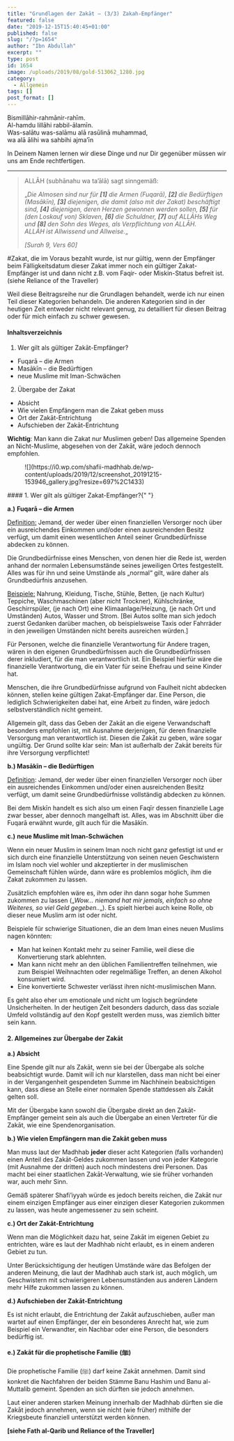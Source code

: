```yaml
---
title: "Grundlagen der Zakāt – (3/3) Zakah-Empfänger"
featured: false
date: "2019-12-15T15:40:45+01:00"
published: false
slug: "/?p=1654"
author: "Ibn Abdullah"
excerpt: ""
type: post
id: 1654
image: /uploads/2019/08/gold-513062_1280.jpg
category:
  - Allgemein
tags: []
post_format: []
---
```


Bismillāhir-rahmānir-rahīm.  
Al-hamdu lillāhi rabbil-ālamīn.  
Was-salātu was-salāmu alā rasūlinā muhammad,  
wa alā ālihi wa sahbihi ajma’īn

In Deinem Namen lernen wir diese Dinge und nur Dir gegenüber müssen wir uns am Ende rechtfertigen.

---

> ALLĀH (subhānahu wa ta’ālā) sagt sinngemäß:
>
> „_Die Almosen sind nur für **\[1\]** die Armen (Fuqarā), **\[2\]** die Bedürftigen (Masākīn), **\[3\]** diejenigen, die damit (also mit der Zakat) beschäftigt sind, **\[4\]** diejenigen, deren Herzen gewonnen werden sollen, **\[5\]** für (den Loskauf von) Sklaven, **\[6\]** die Schuldner, **\[7\]** auf ALLĀHs Weg und **\[8\]** den Sohn des Weges, als Verpflichtung von_ _ALLĀH._  
> _ALLĀH_ _ist Allwissend und Allweise._„
>
> <cite>\[Surah 9, Vers 60\]</cite>

\#Zakat, die im Voraus bezahlt wurde, ist nur gültig, wenn der Empfänger beim Fälligkeitsdatum dieser Zakat immer noch ein gültiger Zakat-Empfänger ist und dann nicht z.B. vom Faqir- oder Miskin-Status befreit ist. (siehe Reliance of the Traveller)

Weil diese Beitragsreihe nur die Grundlagen behandelt, werde ich nur einen Teil dieser Kategorien behandeln. Die anderen Kategorien sind in der heutigen Zeit entweder nicht relevant genug, zu detailliert für diesen Beitrag oder für mich einfach zu schwer gewesen.

#### Inhaltsverzeichnis

1. Wer gilt als gültiger Zakāt-Empfänger?

- Fuqarā – die Armen
- Masākīn – die Bedürftigen
- neue Muslime mit Iman-Schwächen

2. Übergabe der Zakat

- Absicht
- Wie vielen Empfängern man die Zakat geben muss
- Ort der Zakāt-Entrichtung
- Aufschieben der Zakāt-Entrichtung

**Wichtig**: Man kann die Zakat nur Muslimen geben! Das allgemeine Spenden an Nicht-Muslime, abgesehen von der Zakāt, wäre jedoch dennoch empfohlen.

<figure class="wp-block-image">
  ![](https://i0.wp.com/shafii-madhhab.de/wp-content/uploads/2019/12/screenshot_20191215-153946_gallery.jpg?resize=697%2C1433)
</figure>
#### 1. Wer gilt als gültiger Zakat-Empfänger?{" "}

**a.)** **Fuqarā – die Armen**

<span style="text-decoration:underline;">Definition:</span> Jemand, der weder über
einen finanziellen Versorger noch über ein ausreichendes Einkommen und/oder einen
ausreichenden Besitz verfügt, um damit einen wesentlichen Anteil seiner Grundbedürfnisse
abdecken zu können.

Die Grundbedürfnisse eines Menschen, von denen hier die Rede ist, werden anhand der normalen Lebensumstände seines jeweiligen Ortes festgestellt. Alles was für ihn und seine Umstände als „normal“ gilt, wäre daher als Grundbedürfnis anzusehen.

<span style="text-decoration:underline;">Beispiele:</span> Nahrung, Kleidung, Tische,
Stühle, Betten, (je nach Kultur) Teppiche, Waschmaschinen (aber nicht Trockner),
Kühlschränke, Geschirrspüler, (je nach Ort) eine Klimaanlage/Heizung, (je nach Ort
und Umständen) Autos, Wasser und Strom. \[Bei Autos sollte man sich jedoch zuerst
Gedanken darüber machen, ob beispielsweise Taxis oder Fahrräder in den jeweiligen
Umständen nicht bereits ausreichen würden.\]

Für Personen, welche die finanzielle Verantwortung für Andere tragen, wären in den eigenen Grundbedürfnissen auch die Grundbedürfnissen derer inkludiert, für die man verantwortlich ist. Ein Beispiel hierfür wäre die finanzielle Verantwortung, die ein Vater für seine Ehefrau und seine Kinder hat.

Menschen, die ihre Grundbedürfnisse aufgrund von Faulheit nicht abdecken können, stellen keine gültigen Zakat-Empfänger dar. Eine Person, die lediglich Schwierigkeiten dabei hat, eine Arbeit zu finden, wäre jedoch selbstverständlich nicht gemeint.

Allgemein gilt, dass das Geben der Zakāt an die eigene Verwandschaft besonders empfohlen ist, mit Ausnahme derjenigen, für deren finanzielle Versorgung man verantwortlich ist. Diesen die Zakāt zu geben, wäre sogar ungültig. Der Grund sollte klar sein: Man ist außerhalb der Zakāt bereits für ihre Versorgung verpflichtet!

**b.) Masākīn – die Bedürftigen**

<span style="text-decoration:underline;">Definition</span>: Jemand, der weder
über einen finanziellen Versorger noch über ein ausreichendes Einkommen und/oder
einen ausreichenden Besitz verfügt, um damit seine Grundbedürfnisse vollständig
abdecken zu können.

Bei dem Miskīn handelt es sich also um einen Faqīr dessen finanzielle Lage zwar besser, aber dennoch mangelhaft ist. Alles, was im Abschnitt über die Fuqarā erwähnt wurde, gilt auch für die Masākīn.

**c.)** **neue Muslime mit Iman-Schwächen**

Wenn ein neuer Muslim in seinem Iman noch nicht ganz gefestigt ist und er sich durch eine finanzielle Unterstützung von seinen neuen Geschwistern im Islam noch viel wohler und akzeptierter in der muslimischen Gemeinschaft fühlen würde, dann wäre es problemlos möglich, ihm die Zakat zukommen zu lassen.

Zusätzlich empfohlen wäre es, ihm oder ihn dann sogar hohe Summen zukommen zu lassen („_Wow… niemand hat mir jemals, einfach so ohne Weiteres, so viel Geld gegeben.._„). Es spielt hierbei auch keine Rolle, ob dieser neue Muslim arm ist oder nicht.

Beispiele für schwierige Situationen, die an dem Iman eines neuen Muslims nagen könnten:

- Man hat keinen Kontakt mehr zu seiner Familie, weil diese die Konvertierung stark ablehnten.
- Man kann nicht mehr an den üblichen Familientreffen teilnehmen, wie zum Beispiel Weihnachten oder regelmäßige Treffen, an denen Alkohol konsumiert wird.
- Eine konvertierte Schwester verlässt ihren nicht-muslimischen Mann.

Es geht also eher um emotionale und nicht um logisch begründete Unsicherheiten. In der heutigen Zeit besonders dadurch, dass das soziale Umfeld vollständig auf den Kopf gestellt werden muss, was ziemlich bitter sein kann.

#### 2. Allgemeines zur Übergabe der Zakāt

**a.) Absicht**

Eine Spende gilt nur als Zakāt, wenn sie bei der Übergabe als solche beabsichtigt wurde. Damit will ich nur klarstellen, dass man nicht bei einer in der Vergangenheit gespendeten Summe im Nachhinein beabsichtigen kann, dass diese an Stelle einer normalen Spende stattdessen als Zakāt gelten soll.

Mit der Übergabe kann sowohl die Übergabe direkt an den Zakāt-Empfänger gemeint sein als auch die Übergabe an einen Vertreter für die Zakāt, wie eine Spendenorganisation.

**b.) Wie vielen Empfängern man die Zakāt geben muss**

Man muss laut der Madhhab **jeder** dieser acht Kategorien (falls vorhanden) einen Anteil des Zakāt-Geldes zukommen lassen und von jeder Kategorie (mit Ausnahme der dritten) auch noch mindestens drei Personen. Das macht bei einer staatlichen Zakāt-Verwaltung, wie sie früher vorhanden war, auch mehr Sinn.

Gemäß späterer Shafi’iyyah würde es jedoch bereits reichen, die Zakāt nur einem einzigen Empfänger aus einer einzigen dieser Kategorien zukommen zu lassen, was heute angemessener zu sein scheint.

**c.) Ort der Zakāt-Entrichtung**

Wenn man die Möglichkeit dazu hat, seine Zakāt im eigenen Gebiet zu entrichten, wäre es laut der Madhhab nicht erlaubt, es in einem anderen Gebiet zu tun.

Unter Berücksichtigung der heutigen Umstände wäre das Befolgen der anderen Meinung, die laut der Madhhab auch stark ist, auch möglich, um Geschwistern mit schwierigeren Lebensumständen aus anderen Ländern mehr Hilfe zukommen lassen zu können.

**d.) Aufschieben der Zakāt-Entrichtung**

Es ist nicht erlaubt, die Entrichtung der Zakāt aufzuschieben, außer man wartet auf einen Empfänger, der ein besonderes Anrecht hat, wie zum Beispiel ein Verwandter, ein Nachbar oder eine Person, die besonders bedürftig ist.

**e.) Zakāt für die prophetische Familie** **(ﷺ)**

Die prophetische Familie (ﷺ) darf keine Zakāt annehmen. Damit sind konkret die Nachfahren der beiden Stämme Banu Hashim und Banu al-Muttalib gemeint. Spenden an sich dürften sie jedoch annehmen.

Laut einer anderen starken Meinung innerhalb der Madhhab dürften sie die Zakāt jedoch annehmen, wenn sie nicht (wie früher) mithilfe der Kriegsbeute finanziell unterstützt werden können.

**\[siehe Fath al-Qarib und Reliance of the Traveller\]**
